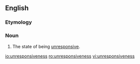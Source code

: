 ==English==

===Etymology===
{{suffix|en|unresponsive|ness}}

===Noun===
{{en-noun|-}}

# The state of being [[unresponsive]].

[[io:unresponsiveness]]
[[ro:unresponsiveness]]
[[vi:unresponsiveness]]